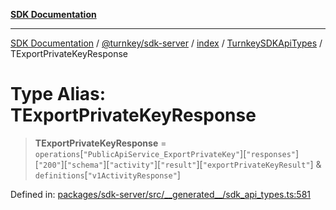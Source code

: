 [**SDK Documentation**](../../../../../../README.mdx)

***

[SDK Documentation](../../../../../../packages.mdx) / [@turnkey/sdk-server](../../../../README.mdx) / [index](../../../README.mdx) / [TurnkeySDKApiTypes](../README.mdx) / TExportPrivateKeyResponse

# Type Alias: TExportPrivateKeyResponse

> **TExportPrivateKeyResponse** = `operations`\[`"PublicApiService_ExportPrivateKey"`\]\[`"responses"`\]\[`"200"`\]\[`"schema"`\]\[`"activity"`\]\[`"result"`\]\[`"exportPrivateKeyResult"`\] & `definitions`\[`"v1ActivityResponse"`\]

Defined in: [packages/sdk-server/src/\_\_generated\_\_/sdk\_api\_types.ts:581](https://github.com/tkhq/sdk/blob/fd49bfe86475c8603b3eb385aa101efa36fa32fc/packages/sdk-server/src/__generated__/sdk_api_types.ts#L581)
